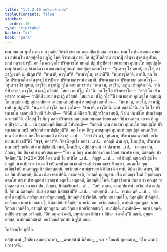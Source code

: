 ```yaml
---
title: "1.4.2.10 กยวิกฺกยสิกฺขาปท"
tableOfContents: false
sidebar:
  order: 10
type: "tipitaka"
basket: "vi"
book: "para"
---
```



<DynamicBreadcrumb />

<Division number="593" book="para" e="ch" v="1" p="349">

<Paragraph number="2238" book="para">
เตน สมเยน พุทฺโธ ภควา สาวตฺถิยํ วิหรติ เชตวเน อนาถปิณฺฑิกสฺส อาราเม. เตน โข ปน สมเยน อายสฺมา อุปนนฺโท สกฺยปุตฺโต ปฏฺโฏ โหติ จีวรกมฺมํ กาตุํ. โส ปฏปิโลติกานํ สงฺฆาฏิํ กริตฺวา สุรตฺตํ สุปริกมฺมกตํ กตฺวา ปารุปิ. อถ โข อญฺญตโร ปริพฺพาชโก มหคฺฆํ ปฏํ ปารุปิตฺวา เยนายสฺมา อุปนนฺโท สกฺยปุตฺโต เตนุปสงฺกมิ; อุปสงฺกมิตฺวา อายสฺมนฺตํ อุปนนฺทํ สกฺยปุตฺตํ เอตทโวจ—  “สุนฺทรา โข ตฺยายํ, อาวุโส, สงฺฆาฏิ; เทหิ เม ปเฏนา”ติ. “ชานาหิ, อาวุโส”ติ. “อามาวุโส, ชานามี”ติ. “หนฺทาวุโส”ติ, อทาสิ. อถ โข โส ปริพฺพาชโก ตํ สงฺฆาฏิํ ปารุปิตฺวา ปริพฺพาชการามํ อคมาสิ. ปริพฺพาชกา ตํ ปริพฺพาชกํ เอตทโวจุํ—  “สุนฺทรา โข ตฺยายํ, อาวุโส, สงฺฆาฏิ; กุโต ตยา ลทฺธา”ติ? “เตน เม, อาวุโส, ปเฏน ปริวตฺติตา”ติ. “กติหิปิ ตฺยายํ, อาวุโส, สงฺฆาฏิ ภวิสฺสติ, โสเยว เต ปโฏ วโร”ติ.
</Paragraph>

<Paragraph number="2239" book="para">
อถ โข โส ปริพฺพาชโก—  “สจฺจํ โข ปริพฺพาชกา อาหํสุ—  ‘กติหิปิ มฺยายํ สงฺฆาฏิ ภวิสฺสติ. โสเยว เม ปโฏ วโร’”ติ เยนายสฺมา อุปนนฺโท สกฺยปุตฺโต เตนุปสงฺกมิ; อุปสงฺกมิตฺวา อายสฺมนฺตํ อุปนนฺทํ สกฺยปุตฺตํ เอตทโวจ—  “หนฺท เต, อาวุโส, สงฺฆาฏิ; เทหิ เม ปฏนฺ”ติ. “นนุ ตฺวํ, อาวุโส, มยา วุตฺโต—  ‘ชานาหิ, อาวุโส’ติ. นาหํ ทสฺสามี”ติ. อถ โข โส ปริพฺพาชโก อุชฺฌายติ ขิยฺยติ วิปาเจติ—  “คิหีปิ นํ คิหิสฺส วิปฺปฏิสาริสฺส เทนฺติ, กิํ ปน ปพฺพชิโต ปพฺพชิตสฺส น ทสฺสตี”ติ.
</Paragraph>

<Paragraph number="2240" book="para">
อโสฺสสุํ โข ภิกฺขู ตสฺส ปริพฺพาชกสฺส อุชฺฌายนฺตสฺส ขิยฺยนฺตสฺส วิปาเจนฺตสฺส. เย เต ภิกฺขู อปฺปิจฺฉา …เป…  เต อุชฺฌายนฺติ ขิยฺยนฺติ วิปาเจนฺติ—  “กถญฺหิ นาม อายสฺมา อุปนนฺโท สกฺยปุตฺโต ปริพฺพาชเกน สทฺธิํ กยวิกฺกยํ สมาปชฺชิสฺสตี”ติ.
</Paragraph>

<Paragraph number="2241" book="para">
อถ โข เต ภิกฺขู อายสฺมนฺตํ อุปนนฺทํ สกฺยปุตฺตํ อเนกปริยาเยน วิครหิตฺวา ภควโต เอตมตฺถํ อาโรเจสุํ …เป…  “สจฺจํ กิร ตฺวํ, อุปนนฺท, ปริพฺพาชเกน สทฺธิํ กยวิกฺกยํ สมาปชฺชสี”ติ? “สจฺจํ, ภควา”ติ. วิครหิ พุทฺโธ ภควา …เป…  กถญฺหิ นาม ตฺวํ, โมฆปุริส, ปริพฺพาชเกน สทฺธิํ กยวิกฺกยํ สมาปชฺชิสฺสสิ. เนตํ, โมฆปุริส, อปฺปสนฺนานํ วา ปสาทาย …เป…  เอวญฺจ ปน, ภิกฺขเว, อิมํ สิกฺขาปทํ อุทฺทิเสยฺยาถ—
</Paragraph>

</Division>
<Division number="594" book="para" e="ch" v="1" p="350">

<Paragraph number="2242" book="para">
<Emphasis>“โย ปน ภิกฺขุ นานปฺปการกํ กยวิกฺกยํ สมาปชฺเชยฺย, นิสฺสคฺคิยํ ปาจิตฺติยนฺ”</Emphasis>ติ. (*20*:<Emphasis>39</Emphasis>)
</Paragraph>

</Division>
<Division number="595" book="para" e="ch" v="1" p="350">

<Paragraph number="2243" book="para">
<Emphasis>โย ปนา</Emphasis>ติ โย ยาทิโส …เป…  <Emphasis>ภิกฺขู</Emphasis>ติ …เป…  อยํ อิมสฺมิํ อตฺเถ อธิปฺเปโต ภิกฺขูติ.
</Paragraph>

<Paragraph number="2244" book="para">
<Emphasis>นานปฺปการกํ</Emphasis> นาม จีวรปิณฺฑปาตเสนาสนคิลานปฺปจฺจยเภสชฺชปริกฺขารา, อนฺตมโส จุณฺณปิณฺโฑปิ ทนฺตกฏฺฐมฺปิ ทสิกสุตฺตมฺปิ.
</Paragraph>

<Paragraph number="2245" book="para">
<Emphasis>กยวิกฺกยํ สมาปชฺเชยฺยา</Emphasis>ติ อิมินา อิมํ เทหิ, อิมินา อิมํ อาหร, อิมินา อิมํ ปริวตฺเตหิ, อิมินา อิมํ เจตาเปหีติ. อชฺฌาจรติ, อาปตฺติ ทุกฺกฏสฺส. ยโต กยิตญฺจ โหติ วิกฺกยิตญฺจ อตฺตโน ภณฺฑํ ปรหตฺถคตํ ปรภณฺฑํ อตฺตโน หตฺถคตํ, นิสฺสคฺคิยํ โหติ. นิสฺสชฺชิตพฺพํ สํฆสฺส วา คณสฺส วา ปุคฺคลสฺส วา. เอวญฺจ ปน, ภิกฺขเว, นิสฺสชฺชิตพฺพํ …เป…  “อหํ, ภนฺเต, นานปฺปการกํ กยวิกฺกยํ สมาปชฺชิํ. อิทํ เม นิสฺสคฺคิยํ. อิมาหํ สํฆสฺส นิสฺสชฺชามี”ติ …เป…  ทเทยฺยาติ …เป…  ทเทยฺยุนฺติ …เป…  อายสฺมโต ทมฺมีติ.
</Paragraph>

</Division>
<Division number="596" book="para" e="ch" v="1" p="351">

<Paragraph number="2246" book="para">
กยวิกฺกเย กยวิกฺกยสญฺญี, นิสฺสคฺคิยํ ปาจิตฺติยํ. กยวิกฺกเย เวมติโก, นิสฺสคฺคิยํ ปาจิตฺติยํ. กยวิกฺกเย นกยวิกฺกยสญฺญี, นิสฺสคฺคิยํ ปาจิตฺติยํ.
</Paragraph>

<Paragraph number="2247" book="para">
นกยวิกฺกเย กยวิกฺกยสญฺญี, อาปตฺติ ทุกฺกฏสฺส. นกยวิกฺกเย เวมติโก, อาปตฺติ ทุกฺกฏสฺส. นกยวิกฺกเย นกยวิกฺกยสญฺญี, อนาปตฺติ.
</Paragraph>

</Division>
<Division number="597" book="para" e="ch" v="1" p="351">

<Paragraph number="2248" book="para">
อนาปตฺติ—  อคฺฆํ ปุจฺฉติ, กปฺปิยการกสฺส อาจิกฺขติ, “อิทํ อมฺหากํ อตฺถิ, อมฺหากญฺจ อิมินา จ อิมินา จ อตฺโถ”ติ ภณติ, อุมฺมตฺตกสฺส, อาทิกมฺมิกสฺสาติ.

</Paragraph>
</Division>

<Paragraph number="2249" type="center" book="para">
กยวิกฺกยสิกฺขาปทํ นิฏฺฐิตํ ทสมํ.

  
โกสิยวคฺโค ทุติโย.



</Paragraph>

<Paragraph number="2250" type="center" book="para">
ตสฺสุทฺทานํ


</Paragraph>

<Paragraph number="2251" type="verses" book="para">
_โกสิยา สุทฺธทฺเวภาคา,_  
_ฉพฺพสฺสานิ นิสีทนํ;_  
_ทฺเว จ โลมานิ อุคฺคเณฺห,_  
อุโภ นานปฺปการกาติ._
</Paragraph>